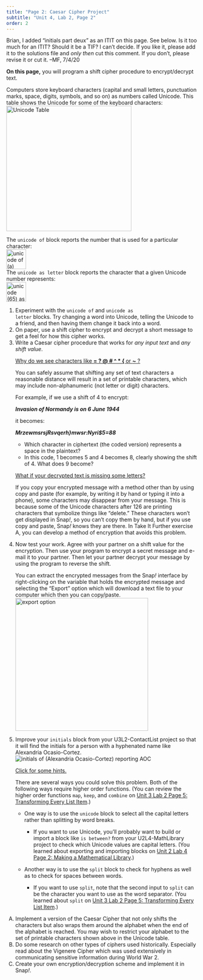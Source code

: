 ```yaml
---
title: "Page 2: Caesar Cipher Project"
subtitle: "Unit 4, Lab 2, Page 2"
order: 2
---
```


::: todo
Brian, I added "initials part deux" as an ITIT on this page. See below.
Is it too much for an ITIT? Should it be a TIF? I can't decide. If you
like it, please add it to the solutions file and <em>only then</em> cut
this comment. If you don't, please revise it or cut it. --MF, 7/4/20
:::

::: learn
<strong>On this page,</strong> you will program a shift cipher procedure
to encrypt/decrypt text.
:::

<p>Computers store keyboard characters (capital and small letters,
punctuation marks, space, digits, symbols, and so on) as numbers called
Unicode. This table shows the Unicode for some of the keyboard
characters:<br />
<img src="/img/4-internet/img_CaesarCipher/Mary_CharacterTable.jpeg" alt="Unicode Table" class="indent noshadow" height="330px"/></p>

<p>The <code>unicode of</code> block reports the number that is used for
a particular character:<br />
<img src="/img/4-internet/img_CaesarCipher/SnapUnicode1.png" title="unicode of (a) reporting &apos;97&apos;" alt="unicode of (a) reporting &apos;97&apos;" class="indent" height="52"/><br />
The <code>unicode as letter</code> block reports the character that a
given Unicode number represents:<br />
<img src="/img/4-internet/img_CaesarCipher/SnapUnicode2.png" title="unicode (65) as letter reporting &apos;A&apos;" alt="unicode (65) as letter reporting &apos;A&apos;" class="indent" height="52"/></p>

::: {#second .forYouToDo}
<ol>

<li>Experiment with the <code>unicode of</code> and <code>unicode as
letter</code> blocks. Try changing a word into Unicode, telling the
Unicode to a friend, and then having them change it back into a
word.</li>

<li>On paper, use a shift cipher to encrypt and decrypt a short message
to get a feel for how this cipher works.</li>

<li>Write a Caesar cipher procedure that works for <em>any input
text</em> and <em>any shift value</em>.</li>

::: endnote
<p><a href="#hint-characters" data-bs-toggle="collapse" title="Why do we see characters like = ? @ # ^ * { or ~ ?">Why
do we see characters like <strong>= ? \@ \# \^ \* { </strong> or
<strong>\~</strong> ?</a></p>

::: {#hint-characters .collapse}
<p>You can safely assume that shifting any set of text characters a
reasonable distance will result in a set of printable characters, which
may include non-alphanumeric (not letter or digit) characters.</p>

<p>For example, if we use a shift of 4 to encrypt:</p>

<p class="indent">

<em><strong>Invasion of Normandy is on 6 June 1944</strong></em>

</p>

<p>it becomes:</p>

<p class="indent">

<em><strong>Mrzewmsr$sj$Rsvqerh}$mw$sr$:$Nyri\$5=88</strong></em>

</p>

<p>

<ul>

<li>Which character in ciphertext (the coded version) represents a space
in the plaintext?</li>

<li>In this code, 1 becomes 5 and 4 becomes 8, clearly showing the shift
of 4. What does 9 become?</li>

</ul>

</p>
:::

<p><a href="#hint-missing" data-bs-toggle="collapse" title="What if your decrypted text is missing some letters?">What
if your decrypted text is missing some letters?</a></p>

::: {#hint-missing .collapse}
<p>If you copy your encrypted message with a method other than by using
copy and paste (for example, by writing it by hand or typing it into a
phone), some characters may disappear from your message. This is because
some of the Unicode characters after 126 are printing characters that
symbolize things like "delete." These characters won't get displayed in
Snap<em>!</em>, so you can't copy them by hand, but if you use copy and
paste, Snap<em>!</em> knows they are there. In Take It Further exercise
A, you can develop a method of encryption that avoids this problem.</p>
:::
:::

<li>Now test your work. Agree with your partner on a shift value for the
encryption. Then use your program to encrypt a secret message and e-mail
it to your partner. Then let your partner decrypt your message by using
the program to reverse the shift.</li>

::: endnote
You can extract the encrypted messages from the Snap<em>!</em> interface
by right-clicking on the variable that holds the encrypted message and
selecting the "Export" option which will download a text file to your
computer which then you can copy/paste.<br />
<img src="/img/4-internet/img_CaesarCipher/Export.png" title="export option" alt="export option" class="indent" width="350"/>
:::

</ol>
:::

::: ifTime
<ol start="5">

<li>

Improve your <code>initials</code> block from your U3L2-ContactList
project so that it will find the initials for a person with a hyphenated
name like Alexandria Ocasio-Cortez.<br />
<img src="/img/4-internet/initials-reporting-aoc.png" title="initials of (Alexandria Ocasio-Cortez) reporting AOC" alt="initials of (Alexandria Ocasio-Cortez) reporting AOC" class="indent"/>

::: endnote
<a href="#hint-initials" data-bs-toggle="collapse" title="Click for some hints about improving your initials block.">Click
for some hints.</a>

::: {#hint-initials .collapse}
There are several ways you could solve this problem. Both of the
following ways require higher order functions. (You can review the
higher order functions <code>map</code>, <code>keep</code>, and
<code>combine</code> on
<a href="/unit-3/lab-2/5-mapping-over-list.html" title="Unit 3 Lab 2 Page 5: Transforming Every List Item">Unit
3 Lab 2 Page 5: Transforming Every List Item</a>.)

<ul>

<li>

One way is to use the <code>unicode</code> block to select all the
capital letters rather than splitting by word breaks.\

<ul>

<li>If you want to use Unicode, you'll probably want to build or import
a block like <code>is between?</code> from your U2L4-MathLibrary project
to check which Unicode values are capital letters. (You learned about
exporting and importing blocks on
<a href="/unit-2/lab-4/2-math-predicates.html" title="Unit 2 Lab 4 Page 2: Making a Mathematical Library">Unit
2 Lab 4 Page 2: Making a Mathematical Library</a>.)</li>

</ul>

</li>

<li>

Another way is to use the <code>split</code> block to check for hyphens
as well as to check for spaces between words.

<ul>

<li>If you want to use <code>split</code>, note that the second input to
<code>split</code> can be the character you want to use as the word
separator. (You learned about <code>split</code> on
<a href="/unit-3/lab-2/5-mapping-over-list.html" title="Unit 3 Lab 2 Page 5: Transforming Every List Item">Unit
3 Lab 2 Page 5: Transforming Every List Item</a>.)</li>

</ul>

</li>

</ul>
:::
:::

</li>

</ol>
:::

::: takeItFurther
<ol type="A">

<li>Implement a version of the Caesar Cipher that not only shifts the
characters but also wraps them around the alphabet when the end of the
alphabet is reached. You may wish to restrict your alphabet to the set
of printable characters shown above in the Unicode table.</li>

<li>Do some research on other types of ciphers used historically.
Especially read about the Vigenere Cipher which was used extensively in
communicating sensitive information during World War 2.</li>

<li>Create your own encryption/decryption scheme and implement it in
Snap<em>!</em>.</li>

</ol>
:::
